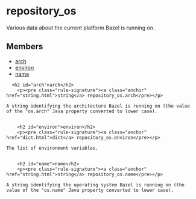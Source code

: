 <html devsite>
<head>
  <meta name="project_path" value="/_project.yaml">
  <meta name="book_path" value="/versions/6.2.0/_book.yaml">
</head>
<body>

<h1 class="page-title" id="modules.repository_os">repository_os</h1>

<!-- {% raw %} -->

Various data about the current platform Bazel is running on.

<h2>Members</h2>
<ul>
    <li>
    <a href="#arch">arch</a>
  </li>
      <li>
    <a href="#environ">environ</a>
  </li>
      <li>
    <a href="#name">name</a>
  </li>
  </ul>

      <h2 id="arch">arch</h2>
        <p><pre class="rule-signature"><a class="anchor" href="string.html">string</a> repository_os.arch</pre></p>

    A string identifying the architecture Bazel is running on (the value of the "os.arch" Java property converted to lower case).


        <h2 id="environ">environ</h2>
        <p><pre class="rule-signature"><a class="anchor" href="dict.html">dict</a> repository_os.environ</pre></p>

    The list of environment variables.


        <h2 id="name">name</h2>
        <p><pre class="rule-signature"><a class="anchor" href="string.html">string</a> repository_os.name</pre></p>

    A string identifying the operating system Bazel is running on (the value of the "os.name" Java property converted to lower case).



</body>
</html>

<!-- {% endraw %} -->
